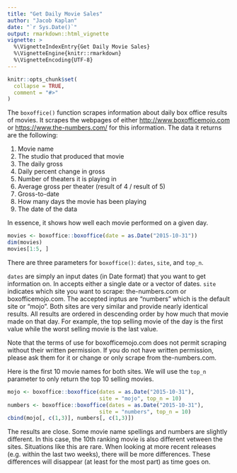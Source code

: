 ```yaml
---
title: "Get Daily Movie Sales"
author: "Jacob Kaplan"
date: "`r Sys.Date()`"
output: rmarkdown::html_vignette
vignette: >
  %\VignetteIndexEntry{Get Daily Movie Sales}
  %\VignetteEngine{knitr::rmarkdown}
  %\VignetteEncoding{UTF-8}
---
```


```r
knitr::opts_chunk$set(
  collapse = TRUE,
  comment = "#>"
)
```

The `boxoffice()` function scrapes information about daily box office results of movies. It scrapes the webpages of either [http://www.boxofficemojo.com](http://www.boxofficemojo.com) or [https://www.the-numbers.com/](https://www.the-numbers.com/) for this information. The data it returns are the following:

1. Movie name    
2. The studio that produced that movie    
3. The daily gross    
4. Daily percent change in gross    
5. Number of theaters it is playing in    
6. Average gross per theater (result of 4 / result of 5)
7. Gross-to-date    
8. How many days the movie has been playing    
9. The date of the data

In essence, it shows how well each movie performed on a given day.

```r
movies <- boxoffice::boxoffice(date = as.Date("2015-10-31"))
dim(movies)
movies[1:5, ]
```

There are three parameters for `boxoffice()`: `dates`, `site`, and `top_n`.

`dates` are simply an input dates (in Date format) that you want to get information on. In accepts either a single date or a vector of dates. `site` indicates which site you want to scrape: the-numbers.com or boxofficemojo.com. The accepted inptus are "numbers" which is the default site or "mojo". Both sites are very similar and provide nearly identical results. All results are ordered in descending order by how much that movie made on that day. For example, the top selling movie of the day is the first value while the worst selling movie is the last value. 

Note that the terms of use for boxofficemojo.com does not permit scraping without their written permission. If you do not have written permission, please ask them for it or change or only scrape from the-numbers.com.

Here is the first 10 movie names for both sites. We will use the `top_n` parameter to only return the top 10 selling movies.

```r
mojo <- boxoffice::boxoffice(dates = as.Date("2015-10-31"), 
                             site = "mojo", top_n = 10)
numbers <- boxoffice::boxoffice(dates = as.Date("2015-10-31"),
                             site = "numbers", top_n = 10)
cbind(mojo[, c(1,3)], numbers[, c(1,3)])
```

The results are close. Some movie name spellings and numbers are slightly different. In this case, the 10th ranking movie is also different vetween the sites. Situations like this are rare. When looking at more recent releases (e.g. within the last two weeks), there will be more differences. These differences will disappear (at least for the most part) as time goes on.  
